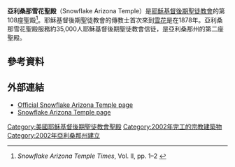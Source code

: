 {{Infobox religious building
| 名字 = 亞利桑那州雪花聖殿
| 圖片 = SnowflakeTemple.jpg
| 圖片說明 = Snowflake Arizona Temple
| 地圖 =
| 地圖尺寸 =
| 地圖說明 =
| 坐標 = {{coord|34|30|8.2|N|110|6|40.8|W|type:landmark_region:US|display=title}}
| 宗教 = [[基督教|基督教]]
| 位置 =
| 神 =
| 宗教禮儀 =
| 派別 = [[耶穌基督後期聖徒教會|耶穌基督後期聖徒教會]]
| 節日 =
| 小區 =
| 分區 =
| 基層政權 = [[雪花_(亞利桑那州)|雪花]]
| 區 =
| 領地 =
| 地方行政區 =
| 州 = [[亞利桑那州|亞利桑那州]]
| 省 =
| 地區 =
| 國家 = [[美國|美國]]
| 行政 =
| 開光年份 =
| 狀態 =
| 傳統稱號 =
| 所有者 =
| 領導 =
| 婆多羅迦 =
| 主保聖人 =
| 官方網站 =
| 建築師 =
| 建築類型 =
| 建築風格 = [[現代建築|現代式]]
| 建築材料 =
| 建立者 =
| 資助者 =
| 總承包商 =
| 建立日期 =
| 奠基 = 2000年9月23日由雷克斯·平尼加長老主待
| 竣工 = 2002年3月3日由戈登·興格萊會長奉獻
| 建設成本 =
| 毀壞 =
| 正立面朝向 =
| 容納人數 =
| 長度 =
| 寬度 =
| 中殿寬度 =
| 內部面積 = 1730平方公尺
| 最高高度 =
| 穹頂 =
| 外穹頂高度 =
| 內穹頂高度 =
| 外穹頂直徑 =
| 內穹頂直徑 =
| 宣禮塔 =
| 宣禮塔高度 =
| 尖塔 =
| 尖塔高度 = 
| 場地面積 = 3公頃
| 寺廟 =
| 紀念碑 =
| 神社 =
| 碑銘 =
| 海拔 =
| 官方名稱1 =
| 類型1 =
| 標準1 =
| 指定日期1 =
| 父列表1 =
| 參考編號1 =
| 官方名稱2 =
| 類型2 =
| 標準2 =
| 指定日期2 =
| 父列表2 = 
| 參考編號2 = 108
}}

'''亞利桑那雪花聖殿'''（Snowflake Arizona Temple）是[[耶穌基督後期聖徒教會|耶穌基督後期聖徒教會]]的第108座聖殿<ref>''Snowflake Arizona Temple Times'', Vol. II, pp. 1–2 {{full|date=November 2012}}</ref>。耶穌基督後期聖徒教會的傳教士首次來到[[雪花_(亞利桑那州)|雪花]]是在1878年。亞利桑那雪花聖殿服務約35,000人耶穌基督後期聖徒教會信徒，是亞利桑那州的第二座聖殿。

==參考資料==
{{Reflist}}
==外部連結==
* [http://www.lds.org/church/temples/snowflake-arizona Official Snowflake Arizona Temple page] {{Wayback|url=http://www.lds.org/church/temples/snowflake-arizona |date=20151021233734 }}
* [https://web.archive.org/web/20070413135819/http://www.ldschurchtemples.com/snowflake/ Snowflake Arizona Temple page]

{{耶穌基督後期聖徒教會聖殿}}

[[Category:美國耶穌基督後期聖徒教會聖殿|Category:美國耶穌基督後期聖徒教會聖殿]]
[[Category:2002年完工的宗教建築物|Category:2002年完工的宗教建築物]]
[[Category:2002年亞利桑那州建立|Category:2002年亞利桑那州建立]]


{{Religion-buil-stub}}